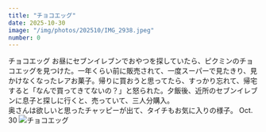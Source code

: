 ```yaml
---
title: "チョコエッグ"
date: 2025-10-30
image: "/img/photos/202510/IMG_2938.jpeg"
number: 0
---
```




<Sheet bkg="#123123" color="#fff">
  <Title
    level={1}
    size="l"
    align="right"
    width="5"
    height="2"
    column="6"
    row="10"
    font="norman-regular"
    customStyle="-lh-12">figure of<br />PIKUMIN</Title>
  <RunningHead>チョコエッグ</RunningHead>
  <Caption color="#fff">
    お昼にセブンイレブンでおやつを探していたら、ピクミンのチョコエッグを見つけた。一年くらい前に販売されて、一度スーパーで見たきり、見かけなくなったレアお菓子。帰りに買おうと思ってたら、すっかり忘れて、帰宅すると「なんで買ってきてないの？」と怒られた。夕飯後、近所のセブンイレブンに息子と探しに行くと、売っていて、三人分購入。<br />
    奥さんは欲しいと思ったチャッピーが出て、タイチもお気に入りの様子。
  </Caption>
  <Nombre position="bottom-right">Oct. 30</Nombre>
  <Image src="/img/photos/202510/IMG_2938.jpeg" alt="チョコエッグ" size="full" />
</Sheet>
